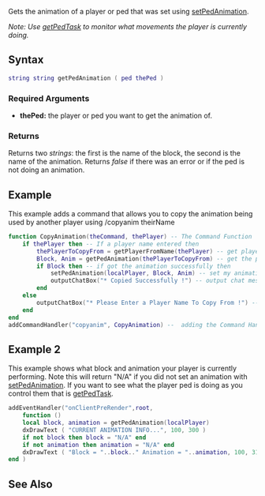 
{{Client function}}

Gets the animation of a player or ped that was set using [[/setPedAnimation.md|setPedAnimation]].

''Note: Use [[/getPedTask.md|getPedTask]] to monitor what movements the player is currently doing.''

==Syntax==
<syntaxhighlight lang="lua">
string string getPedAnimation ( ped thePed )
</syntaxhighlight>
{{OOP||[[/ped.md|ped]]:getAnimation||setPedAnimation}}

===Required Arguments===
*'''thePed:''' the player or ped you want to get the animation of.

===Returns===
Returns two ''strings'': the first is the name of the block, the second is the name of the animation. Returns ''false'' if there was an error or if the ped is not doing an animation.

==Example==
This example adds a command that allows you to copy the animation being used by another player using /copyanim theirName
<syntaxhighlight lang="lua">
function CopyAnimation(theCommand, thePlayer) -- The Command Function
	if thePlayer then -- If a player name entered then
		thePlayerToCopyFrom = getPlayerFromName(thePlayer) -- get player from his name
		Block, Anim = getPedAnimation(thePlayerToCopyFrom) -- get the player animation
		if Block then -- if got the animation successfully then
			setPedAnimation(localPlayer, Block, Anim) -- set my animation the same
			outputChatBox("* Copied Successfully !") -- output chat message
		end
	else	
		outputChatBox("* Please Enter a Player Name To Copy From !") -- if you didnt entered a player name , then output a chat box message
	end
end
addCommandHandler("copyanim", CopyAnimation) --  adding the Command Handler
</syntaxhighlight>

==Example 2==

This example shows what block and animation your player is currently performing. Note this will return "N/A" if you did not set an animation with [[/setPedAnimation.md|setPedAnimation]]. If you want to see what the player ped is doing as you control them that is [[/getPedTask.md|getPedTask]].
<syntaxhighlight lang="lua">
addEventHandler("onClientPreRender",root,
	function ()
    local block, animation = getPedAnimation(localPlayer)
	dxDrawText ( "CURRENT ANIMATION INFO...", 100, 300 )
	if not block then block = "N/A" end
	if not animation then animation = "N/A" end
	dxDrawText ( "Block = "..block.." Animation = "..animation, 100, 315 )
end )
</syntaxhighlight>

==See Also==
{{Client_ped_functions}}